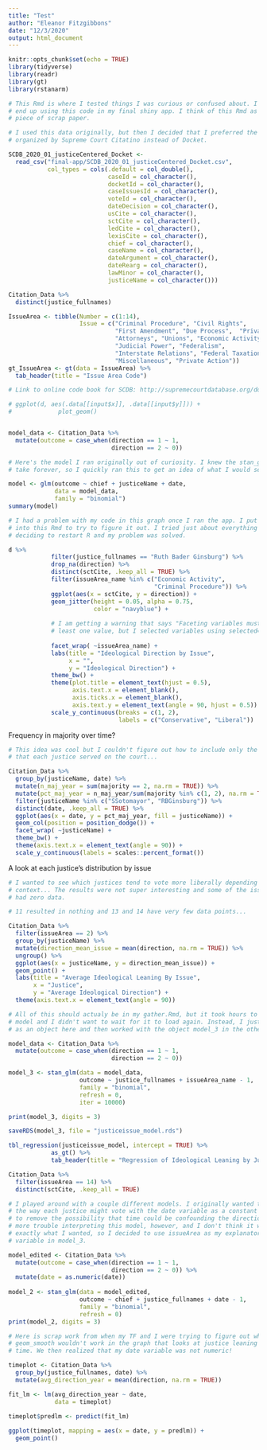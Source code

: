 ```yaml
---
title: "Test"
author: "Eleanor Fitzgibbons"
date: "12/3/2020"
output: html_document
---
```


```r
knitr::opts_chunk$set(echo = TRUE)
library(tidyverse)
library(readr)
library(gt)
library(rstanarm)

# This Rmd is where I tested things I was curious or confused about. I didn't
# end up using this code in my final shiny app. I think of this Rmd as more of a
# piece of scrap paper.

```

```r

# I used this data originally, but then I decided that I preferred the data
# organized by Supreme Court Citatino instead of Docket.

SCDB_2020_01_justiceCentered_Docket <- 
  read_csv("final-app/SCDB_2020_01_justiceCentered_Docket.csv",
           col_types = cols(.default = col_double(),
                            caseId = col_character(),
                            docketId = col_character(),
                            caseIssuesId = col_character(),
                            voteId = col_character(),
                            dateDecision = col_character(),
                            usCite = col_character(),
                            sctCite = col_character(),
                            ledCite = col_character(),
                            lexisCite = col_character(),
                            chief = col_character(),
                            caseName = col_character(),
                            dateArgument = col_character(),
                            dateRearg = col_character(),
                            lawMinor = col_character(),
                            justiceName = col_character()))
```

```r
Citation_Data %>% 
  distinct(justice_fullnames)
```

```r
IssueArea <- tibble(Number = c(1:14),
                    Issue = c("Criminal Procedure", "Civil Rights", 
                              "First Amendment", "Due Process",  "Privacy", 
                              "Attorneys", "Unions", "Economic Activity", 
                              "Judicial Power", "Federalism", 
                              "Interstate Relations", "Federal Taxation", 
                              "Miscellaneous", "Private Action"))
gt_IssueArea <- gt(data = IssueArea) %>% 
  tab_header(title = "Issue Area Code")

# Link to online code book for SCDB: http://supremecourtdatabase.org/documentation.php
```


```r
# ggplot(d, aes(.data[[input$x]], .data[[input$y]])) +
#             plot_geom()


model_data <- Citation_Data %>% 
  mutate(outcome = case_when(direction == 1 ~ 1,
                             direction == 2 ~ 0))

# Here's the model I ran originally out of curiosity. I knew the stan_glm would
# take forever, so I quickly ran this to get an idea of what I would see.

model <- glm(outcome ~ chief + justiceName + date,
             data = model_data,
             family = "binomial")
summary(model)
```

```r

# I had a problem with my code in this graph once I ran the app. I put the code
# into this Rmd to try to figure it out. I tried just about everything before
# deciding to restart R and my problem was solved.

d %>% 
            filter(justice_fullnames == "Ruth Bader Ginsburg") %>% 
            drop_na(direction) %>% 
            distinct(sctCite, .keep_all = TRUE) %>% 
            filter(issueArea_name %in% c("Economic Activity",
                                         "Criminal Procedure")) %>% 
            ggplot(aes(x = sctCite, y = direction)) +
            geom_jitter(height = 0.05, alpha = 0.75,
                        color = "navyblue") +
            
            # I am getting a warning that says "Faceting variables must have at
            # least one value, but I selected variables using selected=...
            
            facet_wrap( ~issueArea_name) +
            labs(title = "Ideological Direction by Issue",
                 x = "",
                 y = "Ideological Direction") +
            theme_bw() +
            theme(plot.title = element_text(hjust = 0.5),
                  axis.text.x = element_blank(),
                  axis.ticks.x = element_blank(),
                  axis.text.y = element_text(angle = 90, hjust = 0.5)) +
            scale_y_continuous(breaks = c(1, 2),
                               labels = c("Conservative", "Liberal"))
```

Frequency in majority over time?
```r

# This idea was cool but I couldn't figure out how to include only the years
# that each justice served on the court...

Citation_Data %>% 
  group_by(justiceName, date) %>% 
  mutate(n_maj_year = sum(majority == 2, na.rm = TRUE)) %>% 
  mutate(pct_maj_year = n_maj_year/sum(majority %in% c(1, 2), na.rm = TRUE)) %>% 
  filter(justiceName %in% c("SSotomayor", "RBGinsburg")) %>% 
  distinct(date, .keep_all = TRUE) %>% 
  ggplot(aes(x = date, y = pct_maj_year, fill = justiceName)) +
  geom_col(position = position_dodge()) +
  facet_wrap( ~justiceName) +
  theme_bw() +
  theme(axis.text.x = element_text(angle = 90)) +
  scale_y_continuous(labels = scales::percent_format())
```

A look at each justice's distribution by issue
```r

# I wanted to see which justices tend to vote more liberally depending on the
# context... The results were not super interesting and some of the issue areas
# had zero data.

# 11 resulted in nothing and 13 and 14 have very few data points...

Citation_Data %>% 
  filter(issueArea == 2) %>% 
  group_by(justiceName) %>% 
  mutate(direction_mean_issue = mean(direction, na.rm = TRUE)) %>% 
  ungroup() %>% 
  ggplot(aes(x = justiceName, y = direction_mean_issue)) +
  geom_point() +
  labs(title = "Average Ideological Leaning By Issue",
       x = "Justice",
       y = "Average Ideological Direction") +
  theme(axis.text.x = element_text(angle = 90))
```


```r

# All of this should actualy be in my gather.Rmd, but it took hours to load this
# model and I didn't want to wait for it to load again. Instead, I just saved it
# as an object here and then worked with the object model_3 in the other Rmd.

model_data <- Citation_Data %>% 
  mutate(outcome = case_when(direction == 1 ~ 1,
                             direction == 2 ~ 0))

model_3 <- stan_glm(data = model_data,
                    outcome ~ justice_fullnames + issueArea_name - 1,
                    family = "binomial",
                    refresh = 0,
                    iter = 10000)

print(model_3, digits = 3)

saveRDS(model_3, file = "justiceissue_model.rds")

tbl_regression(justiceissue_model, intercept = TRUE) %>% 
            as_gt() %>% 
            tab_header(title = "Regression of Ideological Leaning by Justice and Issue Area")
```

```r
Citation_Data %>% 
  filter(issueArea == 14) %>% 
  distinct(sctCite, .keep_all = TRUE)
```

```r

# I played around with a couple different models. I originally wanted to look at
# the way each justice might vote with the date variable as a constant in order
# to remove the possibility that time could be confounding the directions. I had
# more trouble interpreting this model, however, and I don't think it was doing
# exactly what I wanted, so I decided to use issueArea as my explanatory
# variable in model_3.

model_edited <- Citation_Data %>% 
  mutate(outcome = case_when(direction == 1 ~ 1,
                             direction == 2 ~ 0)) %>% 
  mutate(date = as.numeric(date))
  
model_2 <- stan_glm(data = model_edited,
                    outcome ~ chief + justice_fullnames + date - 1,
                    family = "binomial",
                    refresh = 0)
print(model_2, digits = 3)
```

```r

# Here is scrap work from when my TF and I were trying to figure out why my
# geom_smooth wouldn't work in the graph that looks at justice leaning over
# time. We then realized that my date variable was not numeric!

timeplot <- Citation_Data %>% 
  group_by(justice_fullnames, date) %>% 
  mutate(avg_direction_year = mean(direction, na.rm = TRUE))

fit_lm <- lm(avg_direction_year ~ date,
             data = timeplot)

timeplot$predlm <- predict(fit_lm)
  
ggplot(timeplot, mapping = aes(x = date, y = predlm)) +
  geom_point() 
```
